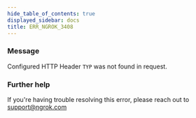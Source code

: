 ```yaml
---
hide_table_of_contents: true
displayed_sidebar: docs
title: ERR_NGROK_3408
---
```




### Message

Configured HTTP Header `TYP` was not found in request.

<ErrorDetails error="err_ngrok_3408" />

### Further help

If you're having trouble resolving this error, please reach out to [support@ngrok.com](mailto:support@ngrok.com?subject=Help%20with%20ERR_NGROK_3408)
